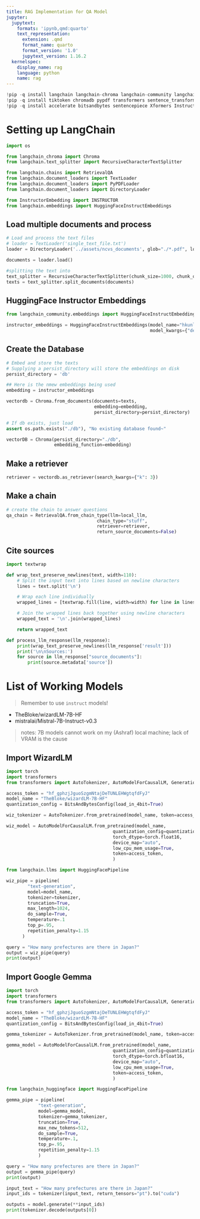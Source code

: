 ```yaml
---
title: RAG Implementation for QA Model
jupyter:
  jupytext:
    formats: 'ipynb,qmd:quarto'
    text_representation:
      extension: .qmd
      format_name: quarto
      format_version: '1.0'
      jupytext_version: 1.16.2
  kernelspec:
    display_name: rag
    language: python
    name: rag
---
```


```python
!pip -q install langchain langchain-chroma langchain-community langchain-huggingface
!pip -q install tiktoken chromadb pypdf transformers sentence_transformers==2.2.2
!pip -q install accelerate bitsandbytes sentencepiece Xformers InstructorEmbedding
```

# Setting up LangChain

```python
import os
```

```python
from langchain_chroma import Chroma
from langchain.text_splitter import RecursiveCharacterTextSplitter

from langchain.chains import RetrievalQA
from langchain.document_loaders import TextLoader
from langchain.document_loaders import PyPDFLoader
from langchain.document_loaders import DirectoryLoader

from InstructorEmbedding import INSTRUCTOR
from langchain.embeddings import HuggingFaceInstructEmbeddings
```

## Load multiple documents and process

```python
# Load and process the text files
# loader = TextLoader('single_text_file.txt')
loader = DirectoryLoader('../assets/ncvs_documents', glob="./*.pdf", loader_cls=PyPDFLoader)

documents = loader.load()
```

```python
#splitting the text into
text_splitter = RecursiveCharacterTextSplitter(chunk_size=1000, chunk_overlap=200)
texts = text_splitter.split_documents(documents)
```

## HuggingFace Instructor Embeddings

```python
from langchain_community.embeddings import HuggingFaceInstructEmbeddings

instructor_embeddings = HuggingFaceInstructEmbeddings(model_name="hkunlp/instructor-xl",
                                                      model_kwargs={"device": "cuda"})
```

## Create the Database

```python
# Embed and store the texts
# Supplying a persist_directory will store the embeddings on disk
persist_directory = 'db'

## Here is the nmew embeddings being used
embedding = instructor_embeddings

vectordb = Chroma.from_documents(documents=texts,
                                 embedding=embedding,
                                 persist_directory=persist_directory)
```

```python
# If db exists, just load
assert os.path.exists("./db"), "No existing database found~"

vectorDB = Chroma(persist_directory="./db", 
                  embedding_function=embedding)
```

## Make a retriever

```python
retriever = vectordb.as_retriever(search_kwargs={"k": 3})
```

## Make a chain

```python
# create the chain to answer questions
qa_chain = RetrievalQA.from_chain_type(llm=local_llm,
                                  chain_type="stuff",
                                  retriever=retriever,
                                  return_source_documents=False)
```

## Cite sources

```python
import textwrap

def wrap_text_preserve_newlines(text, width=110):
    # Split the input text into lines based on newline characters
    lines = text.split('\n')

    # Wrap each line individually
    wrapped_lines = [textwrap.fill(line, width=width) for line in lines]

    # Join the wrapped lines back together using newline characters
    wrapped_text = '\n'.join(wrapped_lines)

    return wrapped_text

def process_llm_response(llm_response):
    print(wrap_text_preserve_newlines(llm_response['result']))
    print('\n\nSources:')
    for source in llm_response["source_documents"]:
        print(source.metadata['source'])
```

# List of Working Models

> Remember to use `instruct` models!

- TheBloke/wizardLM-7B-HF
- mistralai/Mistral-7B-Instruct-v0.3

> notes:
> 7B models cannot work on my (Ashraf) local machine; lack of VRAM is the cause

## Import WizardLM

```python
import torch 
import transformers
from transformers import AutoTokenizer, AutoModelForCausalLM, GenerationConfig, pipeline, BitsAndBytesConfig

access_token = "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"
model_name = "TheBloke/wizardLM-7B-HF"
quantization_config = BitsAndBytesConfig(load_in_4bit=True)

wiz_tokenizer = AutoTokenizer.from_pretrained(model_name, token=access_token)

wiz_model = AutoModelForCausalLM.from_pretrained(model_name,
                                        quantization_config=quantization_config
                                        torch_dtype=torch.float16,
                                        device_map="auto",
                                        low_cpu_mem_usage=True,
                                        token=access_token,
                                        )
```

```python
from langchain.llms import HuggingFacePipeline

wiz_pipe = pipeline(
        "text-generation", 
        model=model_name,
        tokenizer=tokenizer,
        truncation=True,
        max_length=1024,
        do_sample=True,
        temperature=.1
        top_p=.95,
        repetition_penalty=1.15
      )
```

```python
query = "How many prefectures are there in Japan?"
output = wiz_pipe(query)
print(output)
```

## Import Google Gemma

```python
import torch 
import transformers
from transformers import AutoTokenizer, AutoModelForCausalLM, GenerationConfig, pipeline, BitsAndBytesConfig

access_token = "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"
model_name = "TheBloke/wizardLM-7B-HF"
quantization_config = BitsAndBytesConfig(load_in_4bit=True)

gemma_tokenizer = AutoTokenizer.from_pretrained(model_name, token=access_token)

gemma_model = AutoModelForCausalLM.from_pretrained(model_name,
                                        quantization_config=quantization_config
                                        torch_dtype=torch.bfloat16,
                                        device_map="auto",
                                        low_cpu_mem_usage=True,
                                        token=access_token,
                                        )
```

```python
from langchain_huggingface import HuggingFacePipeline

gemma_pipe = pipeline(
            "text-generation", 
            model=gemma_model,
            tokenizer=gemma_tokenizer,
            truncation=True,
            max_new_tokens=512,
            do_sample=True,
            temperature=.1,
            top_p=.95,
            repetition_penalty=1.15
            )
```

```python
query = "How many prefectures are there in Japan?"
output = gemma_pipe(query)
print(output)
```

```python
input_text = "How many prefectures are there in Japan?"
input_ids = tokenizer(input_text, return_tensors="pt").to("cuda")

outputs = model.generate(**input_ids)
print(tokenizer.decode(outputs[0])
```
